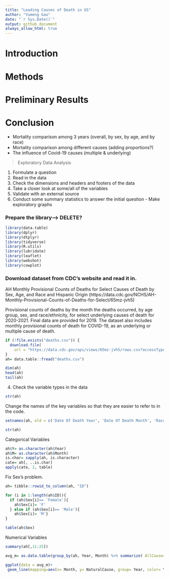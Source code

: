 ```yaml
---
title: "Leading Causes of Death in US"
author: "Yumeng Gao"
date: "`r Sys.Date()`"
output: github_document
always_allow_html: true
---
```


# Introduction

# Methods

# Preliminary Results

# Conclusion



* Mortality comparison among 3 years (overall, by sex, by age, and by race)
* Mortality comparison among different causes (adding proportions?)
* The influence of Covid-19 causes (multiple & underlying)



> Exploratory Data Analysis

1. Formulate a question
2. Read in the data
3. Check the dimensions and headers and footers of the data
5. Take a closer look at some/all of the variables
6. Validate with an external source
7. Conduct some summary statistics to answer the initial question - Make exploratory graphs




### Prepare the library--> DELETE?
```r
library(data.table)
library(dplyr)
library(dtplyr)
library(tidyverse)
library(R.utils)
library(lubridate)
library(leaflet)
library(webshot)
library(cowplot)
```



### Download dataset from CDC's website and read it in.


AH Monthly Provisional Counts of Deaths for Select Causes of Death by Sex, Age, and Race and Hispanic Origin
(https://data.cdc.gov/NCHS/AH-Monthly-Provisional-Counts-of-Deaths-for-Select/65mz-jvh5)

Provisional counts of deaths by the month the deaths occurred, by age group, sex, and race/ethnicity, for select underlying causes of death for 2020-2021. Final data are provided for 2019. The dataset also includes monthly provisional counts of death for COVID-19, as an underlying or multiple cause of death.


```r
if (!file.exists("deaths.csv")) {
  download.file(
    url = "https://data.cdc.gov/api/views/65mz-jvh5/rows.csv?accessType=DOWNLOAD", "deaths.csv", method = "libcurl", timeout  = 60)
}
ah= data.table::fread("deaths.csv")
```



```r
dim(ah)
head(ah)
tail(ah)
```

4. Check the variable types in the data
```r
str(ah)
```

Change the names of the key variables so that they are easier to refer to in the code.
```r
setnames(ah, old = c('Date Of Death Year', 'Date Of Death Month', 'Race/Ethnicity' ,'Septicemia (A40-A41)', 'Malignant neoplasms (C00-C97)', 'Diabetes mellitus (E10-E14)', 'Alzheimer disease (G30)', 'Influenza and pneumonia (J09-J18)', 'Chronic lower respiratory diseases (J40-J47)', 'Other diseases of respiratory system (J00-J06,J30-J39,J67,J70-J98)', 'Nephritis, nephrotic syndrome and nephrosis (N00-N07,N17-N19,N25-N27)','Symptoms, signs and abnormal clinical and laboratory findings, not elsewhere classified (R00-R99)', 'Diseases of heart (I00-I09,I11,I13,I20-I51)' ,'Cerebrovascular diseases (I60-I69)' ,'COVID-19 (U071, Multiple Cause of Death)' ,'COVID-19 (U071, Underlying Cause of Death)'), new = c('Year', 'Month', 'Race', 'Septicemia', 'Tumor', 'Diabetes', 'Alzheimer', 'Flu&Pneumonia', 'Lower_R','Other_R' ,'Nephrosis', 'Abnormal', 'Heart', 'Cerebrovascular', 'Covid_Multi' ,'Covid_Under'))
```


```r
str(ah)
```


Categorical Variables
```r
ah$Y= as.character(ah$Year)
ah$M= as.character(ah$Month)
is.char= sapply(ah, is.character)
cate= ah[, ..is.char]
apply(cate, 2, table)
```


Fix Sex's problem.
```r
ah= tibble::rowid_to_column(ah, "ID")

for (i in 1:length(ah$ID)){
  if (ah$Sex[i]== 'Female'){
    ah$Sex[i]= 'F'
  } else if (ah$Sex[i]== 'Male'){
    ah$Sex[i]= 'M'}
}

table(ah$Sex)
```


Numerical Variables
```r
summary(ah[,11:25])
```




```r
avg_m= as.data.table(group_by(ah, Year, Month) %>% summarize( AllCause= mean(AllCause), NaturalCause= mean(NaturalCause), Septicemia= mean(Septicemia),Tumor= mean(Tumor)))
```


```r
ggplot(data = avg_m)+
 geom_line(mapping=aes(x= Month, y= NaturalCause, group= Year, color= Year))
```
```r

```







```r

```



```r

```



































































































































